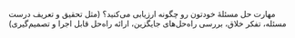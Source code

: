مهارت حل مسئلهٔ خودتون رو چگونه ارزیابی می‌کنید؟ (مثل تحقیق و تعریف درست مسئله، تفکر خلاق، بررسی راه‌حل‌های جایگزین، ارائه راه‌حل قابل اجرا و تصمیم‌گیری)
